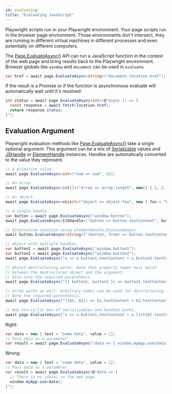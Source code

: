 ```yaml
---
id: evaluating
title: "Evaluating JavaScript"
---
```


Playwright scripts run in your Playwright environment. Your page scripts run in the browser page environment. Those environments don't intersect, they are running in different virtual machines in different processes and even potentially on different computers.

The [Page.EvaluateAsync()](/api/class-page.mdx#page-evaluate) API can run a JavaScript function in the context of the web page and bring results back to the Playwright environment. Browser globals like `window` and `document` can be used in `evaluate`.

```csharp
var href = await page.EvaluateAsync<string>("document.location.href");
```

If the result is a Promise or if the function is asynchronous evaluate will automatically wait until it's resolved:

```csharp
int status = await page.EvaluateAsync<int>(@"async () => {
  const response = await fetch(location.href);
  return response.status;
}");
```

## Evaluation Argument

Playwright evaluation methods like [Page.EvaluateAsync()](/api/class-page.mdx#page-evaluate) take a single optional argument. This argument can be a mix of [Serializable] values and [JSHandle] or [ElementHandle] instances. Handles are automatically converted to the value they represent.

```csharp
// A primitive value.
await page.EvaluateAsync<int>("num => num", 42);

// An array.
await page.EvaluateAsync<int[]>("array => array.length", new[] { 1, 2, 3 });

// An object.
await page.EvaluateAsync<object>("object => object.foo", new { foo = "bar" });

// A single handle.
var button = await page.EvaluateAsync("window.button");
await page.EvaluateAsync<IJSHandle>("button => button.textContent", button);

// Alternative notation using elementHandle.EvaluateAsync.
await button.EvaluateAsync<string>("(button, from) => button.textContent.substring(from)", 5);

// Object with multiple handles.
var button1 = await page.EvaluateAsync("window.button1");
var button2 = await page.EvaluateAsync("window.button2");
await page.EvaluateAsync("o => o.button1.textContent + o.button2.textContent", new { button1, button2 });

// Object destructuring works. Note that property names must match
// between the destructured object and the argument.
// Also note the required parenthesis.
await page.EvaluateAsync("({ button1, button2 }) => button1.textContent + button2.textContent", new { button1, button2 });

// Array works as well. Arbitrary names can be used for destructuring.
// Note the required parenthesis.
await page.EvaluateAsync("([b1, b2]) => b1.textContent + b2.textContent", new[] { button1, button2 });

// Any non-cyclic mix of serializables and handles works.
await page.EvaluateAsync("x => x.button1.textContent + x.list[0].textContent + String(x.foo)", new { button1, list = new[] { button2 }, foo = null as object });
```

Right:

```csharp
var data = new { text = "some data", value = 1};
// Pass data as a parameter
var result = await page.EvaluateAsync("data => { window.myApp.use(data); }", data);
```

Wrong:

```csharp
var data = new { text = "some data", value = 1};
// Pass data as a parameter
var result = await page.EvaluateAsync(@"data => {
  // There is no |data| in the web page.
  window.myApp.use(data);
}");
```


[Accessibility]: /api/class-accessibility.mdx "Accessibility"
[APIRequest]: /api/class-apirequest.mdx "APIRequest"
[APIRequestContext]: /api/class-apirequestcontext.mdx "APIRequestContext"
[APIResponse]: /api/class-apiresponse.mdx "APIResponse"
[APIResponseAssertions]: /api/class-apiresponseassertions.mdx "APIResponseAssertions"
[Browser]: /api/class-browser.mdx "Browser"
[BrowserContext]: /api/class-browsercontext.mdx "BrowserContext"
[BrowserType]: /api/class-browsertype.mdx "BrowserType"
[CDPSession]: /api/class-cdpsession.mdx "CDPSession"
[CDPSessionEvent]: /api/class-cdpsessionevent.mdx "CDPSessionEvent"
[ConsoleMessage]: /api/class-consolemessage.mdx "ConsoleMessage"
[Dialog]: /api/class-dialog.mdx "Dialog"
[Download]: /api/class-download.mdx "Download"
[ElementHandle]: /api/class-elementhandle.mdx "ElementHandle"
[FileChooser]: /api/class-filechooser.mdx "FileChooser"
[FormData]: /api/class-formdata.mdx "FormData"
[Frame]: /api/class-frame.mdx "Frame"
[FrameLocator]: /api/class-framelocator.mdx "FrameLocator"
[JSHandle]: /api/class-jshandle.mdx "JSHandle"
[Keyboard]: /api/class-keyboard.mdx "Keyboard"
[Locator]: /api/class-locator.mdx "Locator"
[LocatorAssertions]: /api/class-locatorassertions.mdx "LocatorAssertions"
[Mouse]: /api/class-mouse.mdx "Mouse"
[Page]: /api/class-page.mdx "Page"
[PageAssertions]: /api/class-pageassertions.mdx "PageAssertions"
[Playwright]: /api/class-playwright.mdx "Playwright"
[PlaywrightAssertions]: /api/class-playwrightassertions.mdx "PlaywrightAssertions"
[Request]: /api/class-request.mdx "Request"
[Response]: /api/class-response.mdx "Response"
[Route]: /api/class-route.mdx "Route"
[Selectors]: /api/class-selectors.mdx "Selectors"
[TimeoutError]: /api/class-timeouterror.mdx "TimeoutError"
[Touchscreen]: /api/class-touchscreen.mdx "Touchscreen"
[Tracing]: /api/class-tracing.mdx "Tracing"
[Video]: /api/class-video.mdx "Video"
[WebSocket]: /api/class-websocket.mdx "WebSocket"
[WebSocketFrame]: /api/class-websocketframe.mdx "WebSocketFrame"
[Worker]: /api/class-worker.mdx "Worker"
[Element]: https://developer.mozilla.org/en-US/docs/Web/API/element "Element"
[EvaluationArgument]: /evaluating.mdx#evaluation-argument "EvaluationArgument"
[Promise]: https://developer.mozilla.org/en-US/docs/Web/JavaScript/Reference/Global_Objects/Promise "Promise"
[iterator]: https://developer.mozilla.org/en-US/docs/Web/JavaScript/Reference/Iteration_protocols "Iterator"
[origin]: https://developer.mozilla.org/en-US/docs/Glossary/Origin "Origin"
[selector]: https://developer.mozilla.org/en-US/docs/Web/CSS/CSS_Selectors "selector"
[Serializable]: https://developer.mozilla.org/en-US/docs/Web/JavaScript/Reference/Global_Objects/JSON/stringify#Description "Serializable"
[UIEvent.detail]: https://developer.mozilla.org/en-US/docs/Web/API/UIEvent/detail "UIEvent.detail"
[UnixTime]: https://en.wikipedia.org/wiki/Unix_time "Unix Time"
[xpath]: https://developer.mozilla.org/en-US/docs/Web/XPath "xpath"

[bool]: https://docs.microsoft.com/en-us/dotnet/api/system.boolean "bool"
[double]: https://docs.microsoft.com/en-us/dotnet/api/system.double "double"
[byte]: https://docs.microsoft.com/en-us/dotnet/api/system.byte "byte"
[int]: https://docs.microsoft.com/en-us/dotnet/api/system.int32 "int"
[void]: https://docs.microsoft.com/en-us/dotnet/csharp/language-reference/builtin-types/void "void"
[string]: https://docs.microsoft.com/en-us/dotnet/api/system.string "string"
[URL]: https://nodejs.org/api/url.html "URL"
[Regex]: https://docs.microsoft.com/en-us/dotnet/api/system.text.regularexpressions.regex "Regex"

[Action]: https://docs.microsoft.com/en-us/dotnet/api/system.action-1 "Action"
[Func]: https://docs.microsoft.com/en-us/dotnet/api/system.func-2 "Func"
[IEnumerable]: https://docs.microsoft.com/en-us/dotnet/api/system.collections.ienumerable "IEnumerable"
[IDictionary]: https://docs.microsoft.com/en-us/dotnet/api/system.collections.idictionary "IDictionary"
[Task]: https://docs.microsoft.com/en-us/dotnet/api/system.threading.tasks.task?view=net-5.0 "Task"
[IReadOnlyDictionary]: https://docs.microsoft.com/en-us/dotnet/api/system.collections.generic.ireadonlydictionary-2 "IReadOnlyDictionary"
[JsonElement]: https://docs.microsoft.com/en-us/dotnet/api/system.text.json.jsonelement "JsonElement"

[all available image tags]: https://mcr.microsoft.com/en-us/product/playwright/dotnet/about "all available image tags"
[Microsoft Artifact Registry]: https://mcr.microsoft.com/en-us/product/playwright/dotnet/about "Microsoft Artifact Registry"
[Dockerfile.jammy]: https://github.com/microsoft/playwright-dotnet/blob/main/utils/docker/Dockerfile.jammy "Dockerfile.jammy"
